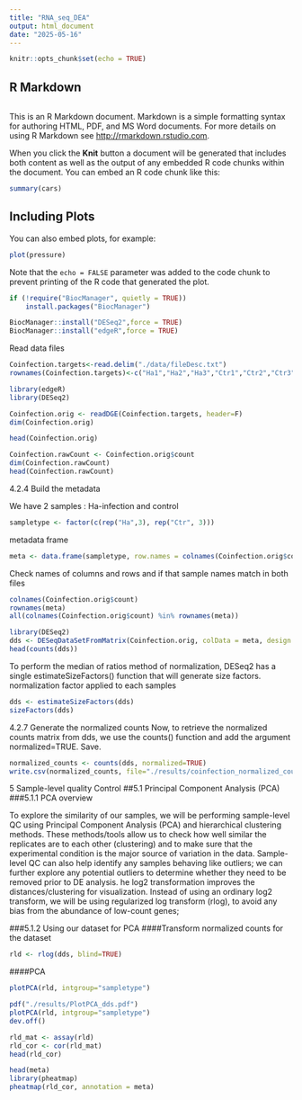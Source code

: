 ```yaml
---
title: "RNA_seq_DEA"
output: html_document
date: "2025-05-16"
---
```


```r
knitr::opts_chunk$set(echo = TRUE)
```

## R Markdown
```r

```

This is an R Markdown document. Markdown is a simple formatting syntax for authoring HTML, PDF, and MS Word documents. For more details on using R Markdown see <http://rmarkdown.rstudio.com>.

When you click the **Knit** button a document will be generated that includes both content as well as the output of any embedded R code chunks within the document. You can embed an R code chunk like this:

```r
summary(cars)
```

## Including Plots

You can also embed plots, for example:

```r
plot(pressure)
```

Note that the `echo = FALSE` parameter was added to the code chunk to prevent printing of the R code that generated the plot.
```r
if (!require("BiocManager", quietly = TRUE))
    install.packages("BiocManager")

BiocManager::install("DESeq2",force = TRUE)
BiocManager::install("edgeR",force = TRUE)
```
Read data files
```r
Coinfection.targets<-read.delim("./data/fileDesc.txt")
rownames(Coinfection.targets)<-c("Ha1","Ha2","Ha3","Ctr1","Ctr2","Ctr3")

library(edgeR)
library(DESeq2)
```


```r
Coinfection.orig <- readDGE(Coinfection.targets, header=F)
dim(Coinfection.orig)
```
```r
head(Coinfection.orig)
```

```r
Coinfection.rawCount <- Coinfection.orig$count
dim(Coinfection.rawCount)
head(Coinfection.rawCount)
```


4.2.4 Build the metadata

We have 2 samples : Ha-infection and control

```r
sampletype <- factor(c(rep("Ha",3), rep("Ctr", 3)))
```

metadata frame

```r
meta <- data.frame(sampletype, row.names = colnames(Coinfection.orig$count))
```
Check names of columns and rows and if that sample names match in both files
```r
colnames(Coinfection.orig$count)
rownames(meta)
all(colnames(Coinfection.orig$count) %in% rownames(meta))
```

```r
library(DESeq2)
dds <- DESeqDataSetFromMatrix(Coinfection.orig, colData = meta, design = ~ sampletype)
head(counts(dds))
```


To perform the median of ratios method of normalization, DESeq2 has a single estimateSizeFactors() function that will generate size factors.
normalization factor applied to each samples
```r
dds <- estimateSizeFactors(dds)
sizeFactors(dds)
```

4.2.7 Generate the normalized counts
Now, to retrieve the normalized counts matrix from dds, we use the counts() function and add the argument normalized=TRUE.
Save.

```r
normalized_counts <- counts(dds, normalized=TRUE)
write.csv(normalized_counts, file="./results/coinfection_normalized_counts_DESeq2.csv")
```

5 Sample-level quality Control
##5.1 Principal Component Analysis (PCA)
###5.1.1 PCA overview

To explore the similarity of our samples, we will be performing sample-level QC using Principal Component Analysis (PCA) and hierarchical clustering methods. These methods/tools allow us to check how well similar the replicates are to each other (clustering) and to make sure that the experimental condition is the major source of variation in the data. Sample-level QC can also help identify any samples behaving like outliers; we can further explore any potential outliers to determine whether they need to be removed prior to DE analysis.
he log2 transformation improves the distances/clustering for visualization. Instead of using an ordinary log2 transform, we will be using regularized log transform (rlog), to avoid any bias from the abundance of low-count genes;

###5.1.2 Using our dataset for PCA
####Transform normalized counts for the dataset

```r
rld <- rlog(dds, blind=TRUE)
```
####PCA

```r
plotPCA(rld, intgroup="sampletype")
```

```r
pdf("./results/PlotPCA_dds.pdf")
plotPCA(rld, intgroup="sampletype")
dev.off()
```



```r
rld_mat <- assay(rld)
rld_cor <- cor(rld_mat) 
head(rld_cor)
```
```r
head(meta)
library(pheatmap)
pheatmap(rld_cor, annotation = meta)
```

